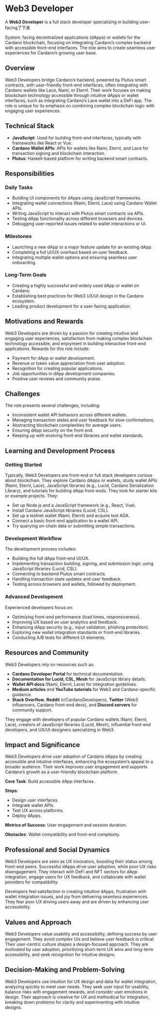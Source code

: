 # Web3 Developer

A **Web3 Developer** is a full stack developer specializing in building user-facing了下来

System: facing decentralized applications (dApps) or wallets for the Cardano blockchain, focusing on integrating Cardano’s complex backend with accessible front-end interfaces. The role aims to create seamless user experiences for Cardano’s growing user base.

## Overview

Web3 Developers bridge Cardano’s backend, powered by Plutus smart contracts, with user-friendly front-end interfaces, often integrating with Cardano wallets like Lace, Nami, or Eternl. Their work focuses on making blockchain technology accessible through intuitive dApps or wallet interfaces, such as integrating Cardano’s Lace wallet into a DeFi app. The role is unique for its emphasis on combining complex blockchain logic with engaging user experiences.

## Technical Stack

- **JavaScript**: Used for building front-end interfaces, typically with frameworks like React or Vue.
- **Cardano Wallet APIs**: APIs for wallets like Nami, Eternl, and Lace for transaction signing and blockchain interaction.
- **Plutus**: Haskell-based platform for writing backend smart contracts.

## Responsibilities

### Daily Tasks

- Building UI components for dApps using JavaScript frameworks.
- Integrating wallet connections (Nami, Eternl, Lace) using Cardano Wallet APIs.
- Writing JavaScript to interact with Plutus smart contracts via APIs.
- Testing dApp functionality across different browsers and devices.
- Debugging user-reported issues related to wallet interactions or UI.

### Milestones

- Launching a new dApp or a major feature update for an existing dApp.
- Completing a full UI/UX overhaul based on user feedback.
- Integrating multiple wallet options and ensuring seamless user onboarding.

### Long-Term Goals

- Creating a highly successful and widely used dApp or wallet on Cardano.
- Establishing best practices for Web3 UX/UI design in the Cardano ecosystem.
- Leading product development for a user-facing application.

## Motivations and Rewards

Web3 Developers are driven by a passion for creating intuitive and engaging user experiences, satisfaction from making complex blockchain technology accessible, and enjoyment in building interactive front-end applications. Rewards for this role include:

- Payment for dApp or wallet development.
- Revenue or token value appreciation from user adoption.
- Recognition for creating popular applications.
- Job opportunities in dApp development companies.
- Positive user reviews and community praise.

## Challenges

The role presents several challenges, including:

- Inconsistent wallet API behaviors across different wallets.
- Managing transaction states and user feedback for slow confirmations.
- Abstracting blockchain complexities for average users.
- Ensuring dApp security on the front end.
- Keeping up with evolving front-end libraries and wallet standards.

## Learning and Development Process

### Getting Started

Typically, Web3 Developers are front-end or full stack developers curious about blockchain. They explore Cardano dApps or wallets, study wallet APIs (Nami, Eternl, Lace), JavaScript libraries (e.g., Lucid, Cardano Serialization Library), and tutorials for building dApp front-ends. They look for starter kits or example projects. They:

- Set up Node.js and a JavaScript framework (e.g., React, Vue).
- Install Cardano JavaScript libraries (Lucid, CSL).
- Set up a testnet wallet (Nami, Eternl) and acquire test ADA.
- Connect a basic front-end application to a wallet API.
- Try querying on-chain data or submitting simple transactions.

### Development Workflow

The development process includes:

- Building the full dApp front-end UI/UX.
- Implementing transaction building, signing, and submission logic using JavaScript libraries (Lucid, CSL).
- Connecting to backend Plutus smart contracts.
- Handling transaction state updates and user feedback.
- Testing across browsers and wallets, followed by deployment.

### Advanced Development

Experienced developers focus on:

- Optimizing front-end performance (load times, responsiveness).
- Improving UX based on user analytics and feedback.
- Enhancing dApp security (e.g., input validation, phishing protection).
- Exploring new wallet integration standards or front-end libraries.
- Conducting A/B tests for different UI elements.

## Resources and Community

Web3 Developers rely on resources such as:

- **Cardano Developer Portal** for technical documentation.
- **Documentation for Lucid, CSL, Mesh** for JavaScript library details.
- **Wallet API docs** (Nami, Eternl, Lace) for integration guidelines.
- **Medium articles** and **YouTube tutorials** for Web3 and Cardano-specific guidance.
- **Stack Overflow**, **Reddit** (r/CardanoDevelopers), **Twitter** (Web3 influencers, Cardano front-end devs), and **Discord servers** for community support.

They engage with developers of popular Cardano wallets (Nami, Eternl, Lace), creators of JavaScript libraries (Lucid, Mesh), influential front-end developers, and UX/UI designers specializing in Web3.

## Impact and Significance

Web3 Developers drive user adoption of Cardano dApps by creating accessible and intuitive interfaces, enhancing the ecosystem’s appeal to a broader audience. Their work improves user engagement and supports Cardano’s growth as a user-friendly blockchain platform.

**Core Task**: Build accessible dApp interfaces.

**Steps**:

- Design user interfaces.
- Integrate wallet APIs.
- Test UX across platforms.
- Deploy dApps.

**Metrics of Success**: User engagement and session duration.

**Obstacles**: Wallet compatibility and front-end complexity.

## Professional and Social Dynamics

Web3 Developers are seen as UX innovators, boosting their status among front-end peers. Successful dApps drive user adoption, while poor UX risks disengagement. They interact with DeFi and NFT sectors for dApp integration, engage users for UX feedback, and collaborate with wallet providers for compatibility.

Developers feel satisfaction in creating intuitive dApps, frustration with wallet integration issues, and joy from delivering seamless experiences. They fear poor UX driving users away and are driven by enhancing user accessibility.

## Values and Approach

Web3 Developers value usability and accessibility, defining success by user engagement. They avoid complex UIs and believe user feedback is critical. Their user-centric culture shapes a design-focused approach. They are motivated by user adoption, prioritizing short-term UX wins and long-term accessibility, and seek recognition for intuitive designs.

## Decision-Making and Problem-Solving

Web3 Developers use intuition for UX design and data for wallet integration, analyzing quickly to meet user needs. They seek user input for usability, balance risks with engagement rewards, and consider user emotions in design. Their approach is creative for UX and methodical for integration, breaking down problems for clarity and experimenting with intuitive designs.
